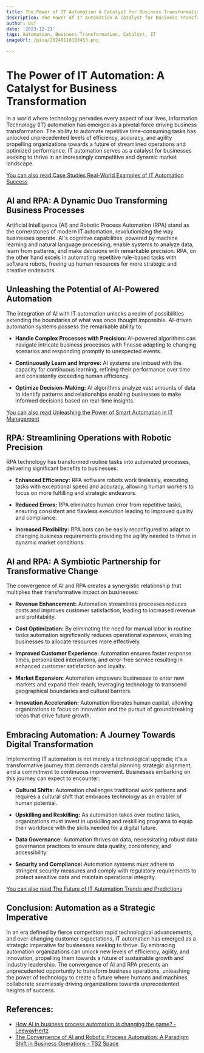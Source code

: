 ```yaml
---
title: The Power of IT Automation A Catalyst for Business Transformation
description: The Power of IT Automation A Catalyst for Business Transformation
author: Usf
date: '2023-12-21'
tags: Automation, Business Transformation, Catalyst, IT
imageUrl: /pixa/20240118103453.png

---
```

# **The Power of  IT  Automation: A Catalyst for Business Transformation**

In a world where technology pervades every aspect of our lives, Information  Technology (IT) automation has emerged as a  pivotal force driving  business transformation. The ability to  automate repetitive time-consuming tasks has unlocked unprecedented levels of efficiency, accuracy, and agility propelling  organizations towards a future of streamlined operations and optimized performance. IT automation serves as a catalyst for businesses seeking to thrive in an increasingly competitive and dynamic market  landscape.

[You can  also read Case Studies Real-World  Examples of  IT  Automation Success](Case%20Studies%20Real-World%20Examples%20of%20IT%20Automation%20Success)


## **AI and RPA: A Dynamic Duo Transforming Business Processes**

Artificial  Intelligence (AI) and Robotic  Process Automation (RPA) stand as  the cornerstones of modern IT automation, revolutionizing the way businesses operate. AI's cognitive  capabilities, powered by machine learning and natural language processing, enable systems to analyze data, learn from patterns, and make decisions with remarkable precision.  RPA, on the other hand excels in automating repetitive rule-based tasks with software robots,  freeing up human resources for  more strategic and creative endeavors.

## **Unleashing the Potential of AI-Powered Automation**

The integration of AI with IT automation unlocks a realm of possibilities extending the  boundaries of what was once thought impossible.  AI-driven automation systems possess the remarkable ability to:

- **Handle Complex Processes with Precision:** AI-powered algorithms can navigate intricate business processes with finesse adapting to changing scenarios and responding promptly to unexpected events.

- **Continuously Learn and Improve:**  AI systems are imbued with the  capacity for continuous learning,  refining their performance over time and consistently exceeding human efficiency.

- **Optimize Decision-Making:** AI algorithms  analyze vast  amounts of data to identify patterns and relationships enabling  businesses to make informed decisions based on real-time insights.

[You can also  read  Unleashing the Power of Smart  Automation in IT Management](Unleashing%20the%20Power%20of%20Smart%20Automation%20in%20IT%20Management)


##  **RPA:  Streamlining Operations with Robotic Precision**

RPA technology has transformed routine tasks into  automated processes, delivering significant benefits to  businesses:

- **Enhanced Efficiency:** RPA software robots work tirelessly, executing tasks with exceptional  speed and accuracy,  allowing human workers to focus on more fulfilling and strategic endeavors.

- **Reduced Errors:** RPA eliminates human  error from repetitive tasks, ensuring consistent and flawless execution leading to improved  quality and compliance.

- **Increased Flexibility:** RPA bots can be easily reconfigured  to adapt to changing business requirements providing the agility needed  to thrive in dynamic market conditions.

##  **AI and RPA: A Symbiotic Partnership for Transformative Change**

The convergence of AI and RPA  creates a synergistic relationship that multiplies their  transformative impact on  businesses:

- **Revenue  Enhancement:** Automation streamlines processes reduces costs  and improves customer satisfaction,  leading to increased  revenue and profitability.

- **Cost Optimization:** By eliminating the need for manual labor in routine tasks automation significantly reduces operational expenses, enabling  businesses to allocate resources more effectively.

- **Improved Customer Experience:** Automation ensures faster response times, personalized interactions,  and error-free service  resulting in enhanced customer satisfaction and loyalty.

- **Market Expansion:** Automation empowers businesses to enter new markets and expand their reach, leveraging technology to transcend geographical boundaries and cultural barriers.

- **Innovation  Acceleration:** Automation liberates human capital, allowing organizations to focus on innovation and the pursuit of groundbreaking ideas that drive future growth.

##  **Embracing  Automation: A Journey Towards Digital Transformation**

Implementing IT automation is not merely a technological upgrade; it's a transformative journey that demands careful planning strategic alignment, and a commitment to continuous improvement. Businesses embarking on this journey  can expect to encounter:

-  **Cultural  Shifts:** Automation challenges traditional work patterns and requires a cultural shift  that embraces technology as an  enabler of human potential.

- **Upskilling and Reskilling:**  As automation takes over routine tasks, organizations  must invest in upskilling  and reskilling programs to equip their  workforce with the skills needed for a digital future.

-  **Data Governance:**  Automation thrives on data, necessitating robust data governance practices to ensure data quality, consistency, and accessibility.

- **Security and Compliance:** Automation systems must adhere to stringent security measures and comply  with regulatory requirements to protect sensitive data and maintain operational integrity.

[You can also read The Future of IT Automation Trends and Predictions](The%20Future%20of%20IT%20Automation%20Trends%20and%20Predictions)


## **Conclusion: Automation as a Strategic Imperative**

In an era defined by fierce competition rapid technological advancements, and ever-changing customer expectations, IT automation has emerged  as a strategic imperative for businesses seeking to  thrive. By embracing automation organizations can unlock new levels of efficiency, agility, and innovation, propelling them towards a future of sustainable  growth and industry  leadership. The convergence of AI and RPA  presents an unprecedented opportunity to transform business  operations, unleashing the power of technology to create a future where humans and  machines collaborate seamlessly driving organizations towards unprecedented heights of success.

## References:
- [How AI in business process automation is changing the game? - LeewayHertz](https://www.leewayhertz.com/ai-in-business-process-automation/)
- [The Convergence of AI and Robotic Process Automation: A Paradigm Shift in Business Operations - TS2 Space](https://ts2.space/en/the-convergence-of-ai-and-robotic-process-automation-a-paradigm-shift-in-business-operations/)
